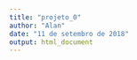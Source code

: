 ```yaml
---
title: "projeto_0"
author: "Alan"
date: "11 de setembro de 2018"
output: html_document
---
```


```r

```

